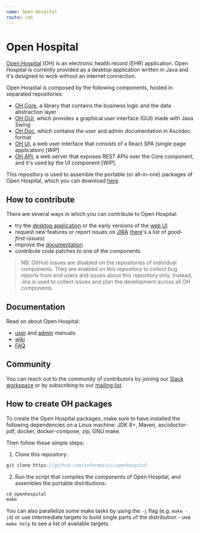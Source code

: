 ```yaml
---
name: Open Hospital
route: /oh
---
```


# Open Hospital

[Open Hospital][openhospital] (OH) is an electronic health record (EHR) application.
Open Hospital is currently provided as a desktop application written in Java
and it's designed to work without an internet connection.

Open Hospital is composed by the following components, hosted in separated repositories:
 - [OH Core][core], a library that contains the business logic and the data abstraction layer
 - [OH GUI][gui], which provides a graphical user interface (GUI) made with Java Swing
 - [OH Doc][doc], which contains the user and admin documentation in Asciidoc format
 - [OH UI][ui], a web user interface that consists of a React SPA (single page application) [*WIP*]
 - [OH API][api], a web server that exposes REST APIs over the Core component, and it's used by the UI component [*WIP*]. 

This repository is used to assemble the portable (or all-in-one) packages of Open Hospital, which you can download [here][releases].

## How to contribute

There are several ways in which you can contribute to Open Hospital:

- try the [desktop application][releases] or the early versions of the [web UI][ui]
- request new features or report issues on [JIRA][jira] ([here][good-first]'s a list of *good-first-issues*)
- improve the [documentation][doc]
- contribute code patches to one of the components

> NB: GitHub Issues are disabled on the repositories of individual components. 
They are enabled on this repository to collect bug reports from end users and issues about this repository only. 
Instead, Jira is used to collect issues and plan the development across all OH components.

## Documentation

Read on about Open Hospital:

 - [user][user-man] and [admin][admin-man] manuals
 - [wiki]
 - [FAQ][faq]

## Community

You can reach out to the community of contributors by joining 
our [Slack workspace][slack] or by subscribing to our [mailing list][ml].


## How to create OH packages

To create the Open Hospital packages,
make sure to have installed the following dependencies on a Linux machine:
JDK 8+, Maven, asciidoctor-pdf, docker, docker-compose, zip, GNU make.

Then follow these simple steps:

 1. Clone this repository:

```jsx
git clone https://github.com/informatici/openhospital
```

 2. Run the script that compiles the components of Open Hospital, and assembles the portable distributions:

```jsx
cd openhospital
make
```    
You can also parallelize some make tasks by using the `-j` flag (e.g. `make -j4`)
or use intermediate targets to build single parts of the distribution -
use `make help` to see a list of available targets.

 [openhospital]: https://www.open-hospital.org/
 [core]: https://github.com/informatici/openhospital-core
 [gui]: https://github.com/informatici/openhospital-gui
 [ui]: https://github.com/informatici/openhospital-ui
 [api]: https://github.com/informatici/openhospital-api
 [doc]: https://github.com/informatici/openhospital-doc
 [releases]: https://github.com/informatici/openhospital/releases
 [contributing]: https://github.com/informatici/openhospital/blob/master/CONTRIBUTING.md
 [jira]: https://openhospital.atlassian.net/browse/OP
 [good-first]: https://openhospital.atlassian.net/browse/OP-188?filter=10206
 [user-man]: https://github.com/informatici/openhospital-doc/blob/master/doc_user/UserManual.adoc
 [admin-man]: https://github.com/informatici/openhospital-doc/blob/master/doc_admin/AdminManual.adoc
 [faq]: https://openhospital.atlassian.net/wiki/spaces/OH/pages/568951013/Getting+Started+FAQ
 [wiki]: https://openhospital.atlassian.net/wiki/spaces/OH/overview
 [slack]: https://join.slack.com/t/openhospitalworkspace/shared_invite/enQtOTc1Nzc0MzE2NjQ0LWIyMzRlZTU5NmNlMjE2MDcwM2FhMjRkNmM4YzI0MTAzYTA0YTI3NjZiOTVhMDZlNWUwNWEzMjE5ZDgzNWQ1YzE
 [ml]: https://sourceforge.net/projects/openhospital/lists/openhospital-devel